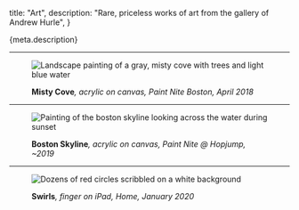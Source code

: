   title: "Art",
  description: "Rare, priceless works of art from the gallery of Andrew Hurle",
}

<p>{meta.description}</p>

---

<figure>

![Landscape painting of a gray, misty cove with trees and light blue water](/img/art/misty-cove.webp)

<figcaption>

**Misty Cove**_, acrylic on canvas, Paint Nite Boston, April 2018_

</figcaption>
</figure>

---

<figure>

![Painting of the boston skyline looking across the water during sunset](/img/art/boston-skyline.webp)

<figcaption>

**Boston Skyline**_, acrylic on canvas, Paint Nite @ Hopjump, ~2019_

</figcaption>

</figure>

---

<figure>

![Dozens of red circles scribbled on a white background](/img/art/swirls.jpg)

<figcaption>

**Swirls**_, finger on iPad, Home, January 2020_

</figcaption>

</figure>
